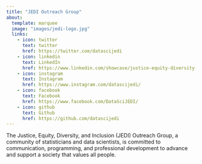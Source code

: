 ```yaml
---
title: "JEDI Outreach Group"
about:
  template: marquee
  image: "images/jedi-logo.jpg"
  links:
    - icon: twitter
      text: twitter
      href: https://twitter.com/datascijedi
    - icon: linkedin
      text: LinkedIn
      href: https://www.linkedin.com/showcase/justice-equity-diversity-and-inclusion-organizing-group
    - icon: instagram
      text: Instagram
      href: https://www.instagram.com/datascijedi/
    - icon: facebook
      text: Facebook
      href: https://www.facebook.com/DataSciJEDI/
    - icon: github
      text: Github
      href: https://github.com/datascijedi
---
```


The Justice, Equity, Diversity, and Inclusion (JEDI) Outreach Group, a community of statisticians and data scientists, is committed to communication, programming, and professional development to advance and support a society that values all people.


